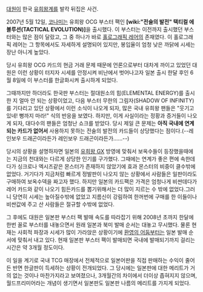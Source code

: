 [[대원]]이 한국 [[유희왕]]계를 발칵 뒤집은 사건.

2007년 5월 12일, [[코나미]]는 유희왕 OCG 부스터 팩인 '''[wiki:"전술의 발전" 택티컬 에볼루션(TACTICAL EVOLUTION)]'''을 출시했다. 이 부스터는 이전까지 출시했던 부스터와는 많은 점이 달랐고, 그 중 하나가 바로 [[홀로그래픽 레어]]의 존재였다. 이 홀로그래픽 레어는 그 항목에서도 자세하게 설명되어 있지만, 봉입율이 엄청 낮은 까닭에 시세는 장난 아니게 높았다. 

당시 유희왕 OCG 카드의 현금 거래 문제 때문에 언론으로부터 대차게 까이고 있었던 대원은 이런 상황이 터지자 시세를 안정시켜 비난에서 벗어나고자 일본 출시 한달 후인 6월 8일에 이 부스터를 한글화시켜 출시하게 되었다. 

그때까지만 하더라도 한국판 부스터는 절대원소의 힘(ELEMENTAL ENERGY)를 출시한 지 얼마 안 되는 상황이었고, 다음 부스터 무한의 그림자(SHADOW OF INFINITY)를 기다리고 있던 상황에서 이런 소식이 나오게 되자, 많은 국내 유희왕 팬들은 "웃기고 있네! 뻥까지 마라!" 식의 반응을 보였다. 하지만, 이게 사실이라는 정황과 증거들이 나오게 되자, 대다수의 팬들은 엄청난 쇼크를 받았다. 당시 제일 큰 문제는 '''아직 국내에 연계되는 카드가 없어서''' 사용하지 못하는 전술의 발전의 카드들이 상당했다는 점이다.(--레인보우 드래곤이라든가 레인보우 드래곤이라든가......--)

당시의 상황을 설명하자면 일본의 [[유희왕 GX]] 방영에 맞춰서 보옥수들이 등장했을때에는 지금의 천대와는 다르게 상당한 인기를 구가했다. 그때에는 연계가 좋은 편에 속한데다가 싱크로나 엑시즈같은 몬스터가 존재하지 않았기에 효과 몬스터의 비중이 클수밖에 없었다. 거기다가 지금처럼 빠르게 정발판이 나오지 않는 상황에서 사람들은 일판이라도 구매하여 보옥수덱을 짜고자 했다. 하지만 일본의 카드팩은 가격은 엄청나게 비싼데다가 레어 카드와 같이 나오기 힘든카드를 뽑기위해서는 더 많이 지르는 수 밖에 없었다.그러니 당연히 시세는 높아질수밖에 없었고 지름신이 강림하여 한꺼번에 구매를 한 이들이나 비싼값에 주고 산 사람들은 절규할 수밖에 없었다. 
 
그 후에도 대원은 일본판 부스터 팩 발매 속도를 따라잡기 위해 2008년 초까지 한달에 한번 꼴로 부스터를 내놓으면서 원래 일본과 북미 발매 순서는 대놓고 무시했다. 물론 현재는 사회적 파장과 시세가 많이 가라앉은 상황이기에 [[환영의 어둠]]부터는 일본 발매 순서에 맞춰서 내고 있다. 현재 일본판 부스터 팩이 발매되면 국내에 발매되기까지 걸리는 시간은 약 3개월 정도이다.

이 일을 계기로 국내 TCG 매장에서 전체적으로 일본어판을 직접 판매하는 수익이 줄어든 반면 한글판이 득세하는 상황이 전개되었다. 그 당시에는 일본판에 대한 메리트가 거의 없는 것이나 마찬가지라고 보여졌으나, 3개월간의 차이에서 더이상 좁혀지지 않으며, 월드프리미어라는 개념이 생기면서 일본판도 일본판 나름의 메리트를 가지게 되었다.
